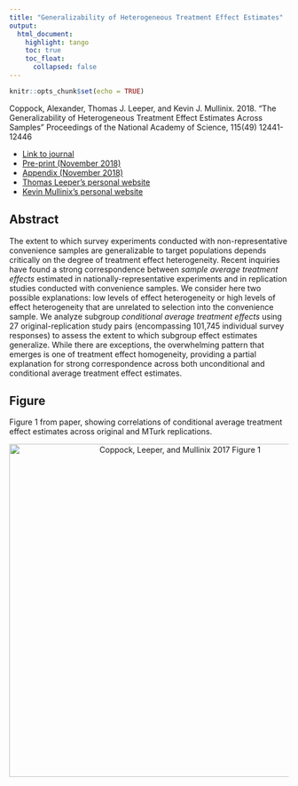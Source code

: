 ```yaml
---
title: "Generalizability of Heterogeneous Treatment Effect Estimates"
output: 
  html_document:
    highlight: tango
    toc: true
    toc_float:
      collapsed: false
---
```


```r
knitr::opts_chunk$set(echo = TRUE)
```


Coppock, Alexander, Thomas J. Leeper, and Kevin J. Mullinix. 2018. "The Generalizability of Heterogeneous Treatment Effect Estimates Across Samples" Proceedings of the National Academy of Science, 115(49) 12441-12446

- [Link to journal](https://doi.org/10.1073/pnas.1808083115)
- [Pre-print (November 2018)](papers/CLM_heterogeneity_preprint.pdf)
- [Appendix (November 2018)](papers/CLM_heterogeneity_appendix.pdf)
- [Thomas Leeper's personal website](http://thomasleeper.com/)
- [Kevin Mullinix's personal website](http://www.kevinmullinix.com/)

## Abstract

The extent to which survey experiments conducted with non-representative convenience samples are generalizable to target populations depends critically on the degree of treatment effect heterogeneity. Recent inquiries have found a strong correspondence between *sample average treatment effects* estimated in nationally-representative experiments and in replication studies conducted with convenience samples. We consider here two possible explanations: low levels of effect heterogeneity or high levels of effect heterogeneity that are unrelated to selection into the convenience sample. We analyze subgroup *conditional average treatment effects* using 27 original-replication study pairs (encompassing 101,745 individual survey responses) to assess the extent to which subgroup effect estimates generalize. While there are exceptions, the overwhelming pattern that emerges is one of treatment effect homogeneity, providing a partial explanation for strong correspondence across both unconditional and conditional average treatment effect estimates.

## Figure

Figure 1 from paper, showing correlations of conditional average treatment effect estimates across original and MTurk replications.

<center><img src="Images/CLM_PNAS_FINAL_FIGURE1.png" alt="Coppock, Leeper, and Mullinix 2017 Figure 1" width="600"></center>

